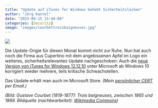 ```yaml
---
title: "Update auf iTunes for Windows behebt Sicherheitslücken"
author: "Jörg Kantel"
date: "2023-09-15 15:40:00"
categories: [Security]
image: "images/courbettroisbaigneuses.jpg"
---
```


[![](images/courbettroisbaigneuses-b.jpg)](https://upload.wikimedia.org/wikipedia/commons/thumb/8/8b/Gustave_Courbet_-_Trois_baigneuses_-_PPP732_-_mus%C3%A9e_des_Beaux-Arts_de_la_ville_de_Paris.jpg/1546px-Gustave_Courbet_-_Trois_baigneuses_-_PPP732_-_mus%C3%A9e_des_Beaux-Arts_de_la_ville_de_Paris.jpg)

Die Update-Origie für diesen Monat kommt nicht zur Ruhe. Nun hat auch noch die Firma aus Cupertino mit dem angebissenen Apfel im Logo ein weiteres, sicherheitsrelevantes Update nachgeschoben: Auch die [neue Version von  iTunes for Windows 12.12.10](https://support.apple.com/de-de/HT210384) unter Microsoft ab Windows 10 korrigiert wieder mehrere, teils kritische Schwachstellen.

Das Update erhält man auch im Microsoft Store. *(Mein [persönlicher CERT](http://www.gwdg.de/~mreiman1/) per Email.)*

*(Bild: Gustave Courbet (1819-1877): Trois baigneuses, zwischen 1865 und 1869. Bildquelle (nachbearbeitet): [Wikimedia Commons](https://commons.wikimedia.org/wiki/File:Gustave_Courbet_-_Trois_baigneuses_-_PPP732_-_mus%C3%A9e_des_Beaux-Arts_de_la_ville_de_Paris.jpg))*